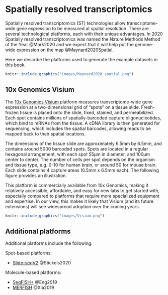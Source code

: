 # Spatially resolved transcriptomics

Spatially resolved transcriptomics (ST) technologies allow transcriptome-wide gene expression to be measured at spatial resolution. There are several technological platforms, each with their unique advantages. In 2020 Spatially resolved transcriptomics was named the Nature Methods Method of the Year @Mark2020 and we expect that it will help put the genome-wide expression on the map @Maynard2020Spatial.

Here we describe the platforms used to generate the example datasets in this book.

```r
knitr::include_graphics("images/Maynard2020_spatial.png")
```


## 10x Genomics Visium

The [10x Genomics Visium](https://www.10xgenomics.com/products/spatial-gene-expression) platform measures transcriptome-wide gene expression at a two-dimensional grid of "spots" on a tissue slide. Fresh-frozen tissue is placed onto the slide, fixed, stained, and permeabilized. Each spot contains millions of spatially-barcoded capture oligonucleotides, which bind to mRNAs from the tissue. A cDNA library is then generated for sequencing, which includes the spatial barcodes, allowing reads to be mapped back to their spatial locations.

The dimensions of the tissue slide are approximately 6.5mm by 6.5mm, and contains around 5000 barcoded spots. Spots are located in a regular hexagonal arrangement, with each spot 55µm in diameter, and 100µm center to center. The number of cells per spot depends on the organism and tissue type, e.g. 0-10 for human brain, or around 50 for mouse brain. Each slide contains 4 capture areas (6.5mm x 6.5mm each). The following figure provides an illustration.

This platform is commercially available from 10x Genomics, making it relatively accessible, affordable, and easy for new labs to get started with, especially compared to platforms that require more specialized equipment and expertise. In our view, this makes it likely that Visium (and its future extensions) will see widespread adoption over the coming years.


```r
knitr::include_graphics("images/Visium.png")
```


## Additional platforms

Additional platforms include the following.

Spot-based platforms:

- [Slide-seqV2](https://www.nature.com/articles/s41587-020-0739-1) @Stickels2020


Molecule-based platforms:

- [SeqFISH+](https://www.nature.com/articles/s41586-019-1049-y) @Eng2019
- [MERFISH](https://www.pnas.org/content/116/39/19490) @Xia2019

